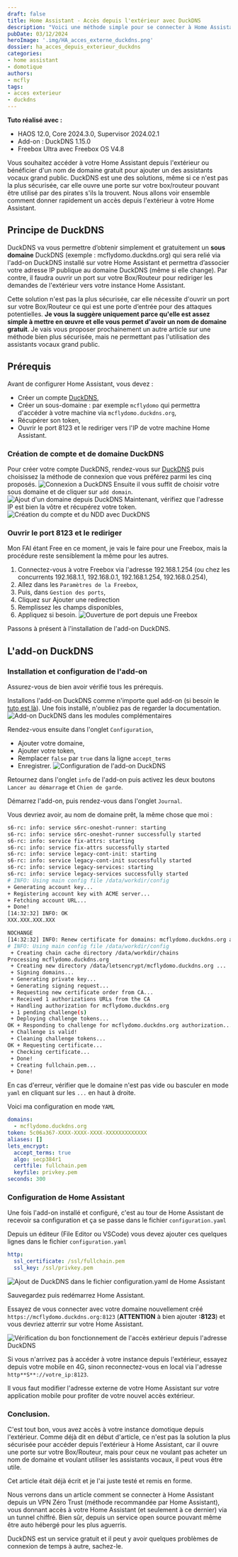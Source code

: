 ```yaml
---
draft: false
title: Home Assistant - Accès depuis l'extérieur avec DuckDNS
description: "Voici une méthode simple pour se connecter à Home Assistant depuis l'extérieur et bénéficier d'un nom de domaine gratuit. Attention, ce n'est pas la méthode la plus sécurisée"
pubDate: 03/12/2024
heroImage: '.img/HA_acces_externe_duckdns.png'
dossier: ha_acces_depuis_exterieur_duckdns
categories: 
- home assistant
- domotique
authors: 
- mcfly
tags:
- acces exterieur
- duckdns
---
```



**Tuto réalisé avec :**
* HAOS 12.0, Core 2024.3.0, Supervisor 2024.02.1
* Add-on : DuckDNS 1.15.0
* Freebox Ultra avec Freebox OS V4.8

Vous souhaitez accéder à votre Home Assistant depuis l'extérieur ou bénéficier d'un nom de domaine gratuit pour ajouter un des assistants vocaux grand public.
DuckDNS est une des solutions, même si ce n'est pas la plus sécurisée, car elle ouvre une porte sur votre box/routeur pouvant être utilisé par des pirates s'ils la trouvent.
Nous allons voir ensemble comment donner rapidement un accès depuis l'extérieur à votre Home Assistant.

## Principe de DuckDNS
DuckDNS va vous permettre d’obtenir simplement et gratuitement un **sous domaine** DuckDNS (exemple : mcflydomo.duckdns.org) qui sera relié via l'add-on DuckDNS installé sur votre Home Assistant et permettra d’associer votre adresse IP publique au domaine DuckDNS (même si elle change).
Par contre, il faudra ouvrir un port sur votre Box/Routeur pour rediriger les demandes de l'extérieur vers votre instance Home Assistant.

<Alert type="danger"> Cette solution n'est pas la plus sécurisée, car elle nécessite d'ouvrir un port sur votre Box/Routeur ce qui est une porte d’entrée pour des attaques potentielles. **Je vous la suggère uniquement parce qu'elle est assez simple à mettre en œuvre et elle vous permet d'avoir un nom de domaine gratuit**. Je vais vous proposer prochainement un autre article sur une méthode bien plus sécurisée, mais ne permettant pas l'utilisation des assistants vocaux grand public.</Alert>

## Prérequis
Avant de configurer Home Assistant, vous devez :
* Créer un compte [DuckDNS](https://www.duckdns.org/),
* Créer un sous-domaine : par exemple `mcflydomo` qui permettra d'accéder à votre machine via `mcflydomo.duckdns.org`, 
* Récupérer son token,
* Ouvrir le port 8123 et le rediriger vers l'IP de votre machine Home Assistant.

### Création de compte et de domaine DuckDNS
Pour créer votre compte DuckDNS, rendez-vous sur [DuckDNS](https://duckdns.org) puis choisissez la méthode de connexion que vous préférez parmi les cinq proposés.
![Connexion a DuckDNS](.img/duckdns_compte.png)
Ensuite il vous suffit de choisir votre sous domaine et de cliquer sur `add domain`.
![Ajout d'un domaine depuis DuckDNS](.img/duckdns_ajout_domaine.png)
Maintenant, vérifiez que l'adresse IP est bien la vôtre et récupérez votre token.
![Création du compte et du NDD avec DuckDNS](.img/ha_acces_ext_duckdns_account.png "Compte DuckDNS et Création NDD")

### Ouvrir le port 8123 et le rediriger
Mon FAI étant Free en ce moment, je vais le faire pour une Freebox, mais la procédure reste sensiblement la même pour les autres.
1. Connectez-vous à votre Freebox via l'adresse 192.168.1.254 (ou chez les concurrents 192.168.1.1, 192.168.0.1, 192.168.1.254, 192.168.0.254),
1. Allez dans les `Paramètres de la Freebox`,
1. Puis, dans `Gestion des ports`,
1. Cliquez sur Ajouter une redirection
1. Remplissez les champs disponibles,
1. Appliquez si besoin.
![Ouverture de port depuis une Freebox](.img/freebox_ouverture_port.png)

Passons à présent à l'installation de l'add-on DuckDNS.

## L'add-on DuckDNS
### Installation et configuration de l'add-on
Assurez-vous de bien avoir vérifié tous les prérequis.

Installons l'add-on DuckDNS comme n'importe quel add-on (si besoin le [tuto est là](/blog/ha_addons/)). Une fois installé, n'oubliez pas de regarder la documentation.
![Add-on DuckDNS dans les modules complémentaires](.img/add-on_duckdns.png)

Rendez-vous ensuite dans l'onglet `Configuration`,
* Ajouter votre domaine,
* Ajouter votre token,
* Remplacer `false` par `true` dans la ligne `accept_terms`
* Enregistrer.
![Configuration de l'add-on DuckDNS](.img/duckdns_configuration.png)

Retournez dans l'onglet `info` de l'add-on puis activez les deux boutons `Lancer au démarrage` et `Chien de garde`.

Démarrez l'add-on, puis rendez-vous dans l'onglet `Journal`.

Vous devriez avoir, au nom de domaine prêt, la même chose que moi :
```bash
s6-rc: info: service s6rc-oneshot-runner: starting
s6-rc: info: service s6rc-oneshot-runner successfully started
s6-rc: info: service fix-attrs: starting
s6-rc: info: service fix-attrs successfully started
s6-rc: info: service legacy-cont-init: starting
s6-rc: info: service legacy-cont-init successfully started
s6-rc: info: service legacy-services: starting
s6-rc: info: service legacy-services successfully started
# INFO: Using main config file /data/workdir/config
+ Generating account key...
+ Registering account key with ACME server...
+ Fetching account URL...
+ Done!
[14:32:32] INFO: OK
XXX.XXX.XXX.XXX

NOCHANGE
[14:32:32] INFO: Renew certificate for domains: mcflydomo.duckdns.org and aliases: 
# INFO: Using main config file /data/workdir/config
 + Creating chain cache directory /data/workdir/chains
Processing mcflydomo.duckdns.org
 + Creating new directory /data/letsencrypt/mcflydomo.duckdns.org ...
 + Signing domains...
 + Generating private key...
 + Generating signing request...
 + Requesting new certificate order from CA...
 + Received 1 authorizations URLs from the CA
 + Handling authorization for mcflydomo.duckdns.org
 + 1 pending challenge(s)
 + Deploying challenge tokens...
OK + Responding to challenge for mcflydomo.duckdns.org authorization...
 + Challenge is valid!
 + Cleaning challenge tokens...
OK + Requesting certificate...
 + Checking certificate...
 + Done!
 + Creating fullchain.pem...
 + Done!
```

<Alert type="info"> En cas d'erreur, vérifier que le domaine n'est pas vide ou basculer en mode `yaml` en cliquant sur les `...` en haut à droite.</Alert>

Voici ma configuration en mode `YAML`
```yaml
domains:
  - mcflydomo.duckdns.org
token: 5c06a367-XXXX-XXXX-XXXX-XXXXXXXXXXXXX
aliases: []
lets_encrypt:
  accept_terms: true
  algo: secp384r1
  certfile: fullchain.pem
  keyfile: privkey.pem
seconds: 300
```

### Configuration de Home Assistant
Une fois l'add-on installé et configuré, c'est au tour de Home Assistant de recevoir sa configuration et ça se passe dans le fichier `configuration.yaml`

Depuis un éditeur (File Editor ou VSCode) vous devez ajouter ces quelques lignes dans le fichier `configuration.yaml`

```yaml
http:
  ssl_certificate: /ssl/fullchain.pem
  ssl_key: /ssl/privkey.pem
```
![Ajout de DuckDNS dans le fichier configuration.yaml de Home Assistant](.img/duckdns_configuration_yaml.png)

Sauvegardez puis redémarrez Home Assistant.

Essayez de vous connecter avec votre domaine nouvellement créé `https://mcflydomo.duckdns.org:8123` (**ATTENTION** à bien ajouter **:8123**) et vous devriez atterrir sur votre Home Assistant.

![Vérification du bon fonctionnement de l'accès extérieur depuis l'adresse DuckDNS](.img/duckdns_acces_exterieur.png)

<Alert type="info"> Si vous n'arrivez pas à accéder à votre instance depuis l'extérieur, essayez depuis votre mobile en 4G, sinon reconnectez-vous en local via l'adresse `http**S**://votre_ip:8123`.</Alert>

Il vous faut modifier l'adresse externe de votre Home Assistant sur votre application mobile pour profiter de votre nouvel accès extérieur.

### Conclusion.
C'est tout bon, vous avez accès à votre instance domotique depuis l'extérieur. Comme déjà dit en début d'article, ce n'est pas la solution la plus sécurisée pour accéder depuis l'extérieur à Home Assistant, car il ouvre une porte sur votre Box/Routeur, mais pour ceux ne voulant pas acheter un nom de domaine et voulant utiliser les assistants vocaux, il peut vous être utile.

Cet article était déjà écrit et je l'ai juste testé et remis en forme.

Nous verrons dans un article comment se connecter à Home Assistant depuis un VPN Zéro Trust (méthode recommandée par Home Assistant), vous donnant accès à votre Home Assistant (et seulement à ce dernier) via un tunnel chiffré. Bien sûr, depuis un service open source pouvant même être auto hébergé pour les plus aguerris.

DuckDNS est un service gratuit et il peut y avoir quelques problèmes de connexion de temps à autre, sachez-le.
